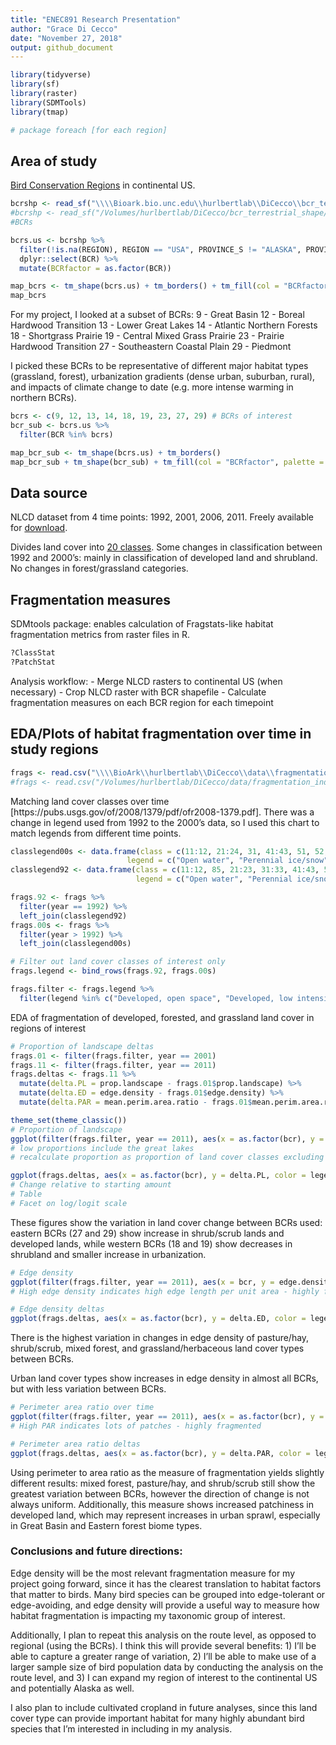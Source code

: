 ---
title: "ENEC891 Research Presentation"
author: "Grace Di Cecco"
date: "November 27, 2018"
output: github_document
---

```{r setup}
library(tidyverse)
library(sf)
library(raster)
library(SDMTools)
library(tmap)

# package foreach [for each region]
```

## Area of study

[Bird Conservation Regions](http://nabci-us.org/resources/bird-conservation-regions-map/) in continental US.

```{r}
bcrshp <- read_sf("\\\\Bioark.bio.unc.edu\\hurlbertlab\\DiCecco\\bcr_terrestrial_shape\\BCR_Terrestrial_master.shp")
#bcrshp <- read_sf("/Volumes/hurlbertlab/DiCecco/bcr_terrestrial_shape/BCR_Terrestrial_master.shp")
#BCRs

bcrs.us <- bcrshp %>%
  filter(!is.na(REGION), REGION == "USA", PROVINCE_S != "ALASKA", PROVINCE_S != "HAWAIIAN ISLANDS") %>%
  dplyr::select(BCR) %>%
  mutate(BCRfactor = as.factor(BCR))

map_bcrs <- tm_shape(bcrs.us) + tm_borders() + tm_fill(col = "BCRfactor", palette = "cat") + tmap_options(max.categories = 32)
map_bcrs

```

For my project, I looked at a subset of BCRs: 
9 - Great Basin
12 - Boreal Hardwood Transition
13 - Lower Great Lakes
14 - Atlantic Northern Forests
18 - Shortgrass Prairie
19 - Central Mixed Grass Prairie
23 - Prairie Hardwood Transition
27 - Southeastern Coastal Plain
29 - Piedmont

I picked these BCRs to be representative of different major habitat types (grassland, forest), urbanization gradients (dense urban, suburban, rural), and impacts of climate change to date (e.g. more intense warming in northern BCRs).

```{r}
bcrs <- c(9, 12, 13, 14, 18, 19, 23, 27, 29) # BCRs of interest
bcr_sub <- bcrs.us %>%
  filter(BCR %in% bcrs)

map_bcr_sub <- tm_shape(bcrs.us) + tm_borders()
map_bcr_sub + tm_shape(bcr_sub) + tm_fill(col = "BCRfactor", palette = "cat") + tm_borders() + tm_legend(show = F)

```

## Data source

NLCD dataset from 4 time points: 1992, 2001, 2006, 2011. Freely available for [download](http://nabci-us.org/resources/bird-conservation-regions-map/).

Divides land cover into [20 classes](https://www.mrlc.gov/data/legends/national-land-cover-database-2011-nlcd2011-legend). Some changes in classification between 1992 and 2000's: mainly in classification of developed land and shrubland. No changes in forest/grassland categories.

## Fragmentation measures

SDMtools package: enables calculation of Fragstats-like habitat fragmentation metrics from raster files in R.

```{r}
?ClassStat
?PatchStat
```

Analysis workflow:
- Merge NLCD rasters to continental US (when necessary)
- Crop NLCD raster with BCR shapefile
- Calculate fragmentation measures on each BCR region for each timepoint

## EDA/Plots of habitat fragmentation over time in study regions

```{r read in data}
frags <- read.csv("\\\\BioArk\\hurlbertlab\\DiCecco\\data\\fragmentation_indices_nlcd_bcrs.csv", stringsAsFactors = F)
#frags <- read.csv("/Volumes/hurlbertlab/DiCecco/data/fragmentation_indices_nlcd_bcrs.csv", stringsAsFactors = F)
```

Matching land cover classes over time [https://pubs.usgs.gov/of/2008/1379/pdf/ofr2008-1379.pdf]. There was a change in legend used from 1992 to the 2000's data, so I used this chart to match legends from different time points.

```{r}
classlegend00s <- data.frame(class = c(11:12, 21:24, 31, 41:43, 51, 52, 71, 81:82, 90, 95), 
                          legend = c("Open water", "Perennial ice/snow", "Developed, open space", "Developed, low intensity", "Developed, medium intensity", "Developed, high intensity", "Barren land", "Deciduous forest", "Evergreen forest", "Mixed forest", "Dwarf scrub", "Shrub/scrub", "Grassland/herbaceous", "Pasture/hay", "Cultivated crops", "Woody wetlands", "Emergent herbaceous wetlands"))
classlegend92 <- data.frame(class = c(11:12, 85, 21:23, 31:33, 41:43, 51, 61, 71, 81:84, 91:92),
                            legend = c("Open water", "Perennial ice/snow", "Developed, open space", "Developed, low intensity", "Developed, medium intensity", "Developed, high intensity", "Barren land", "Barren land", "Barren land", "Deciduous forest", "Evergreen forest", "Mixed forest", "Shrub/scrub", "Cultivated crops", "Grassland/herbaceous", "Pasture/hay",  "Cultivated crops",  "Cultivated crops",  "Cultivated crops", "Woody wetlands", "Emergent herbaceous wetlands"))

frags.92 <- frags %>%
  filter(year == 1992) %>%
  left_join(classlegend92)
frags.00s <- frags %>%
  filter(year > 1992) %>%
  left_join(classlegend00s)

# Filter out land cover classes of interest only
frags.legend <- bind_rows(frags.92, frags.00s)

frags.filter <- frags.legend %>%
  filter(legend %in% c("Developed, open space", "Developed, low intensity", "Developed, medium intensity", "Developed, high intensity", "Cultivated Crops", "Pasture/hay", "Deciduous forest", "Evergreen forest", "Mixed forest", "Shrub/scrub", "Grassland/herbaceous"))

```

EDA of fragmentation of developed, forested, and grassland land cover in regions of interest

```{r}
# Proportion of landscape deltas
frags.01 <- filter(frags.filter, year == 2001)
frags.11 <- filter(frags.filter, year == 2011)
frags.deltas <- frags.11 %>%
  mutate(delta.PL = prop.landscape - frags.01$prop.landscape) %>%
  mutate(delta.ED = edge.density - frags.01$edge.density) %>%
  mutate(delta.PAR = mean.perim.area.ratio - frags.01$mean.perim.area.ratio)
```

```{r}
theme_set(theme_classic())
# Proportion of landscape
ggplot(filter(frags.filter, year == 2011), aes(x = as.factor(bcr), y = prop.landscape, fill = legend)) + geom_col(position = "stack") + labs(x = "BCR", y = "Proportion of landscape", fill = "Land cover class") + scale_fill_viridis_d()
# low proportions include the great lakes
# recalculate proportion as proportion of land cover classes excluding water/maybe ag land

ggplot(frags.deltas, aes(x = as.factor(bcr), y = delta.PL, color = legend)) + geom_point() + geom_hline(yintercept = 0, color = "red") + labs(x = "BCR", y = "Change in proportion of landscape", color = "Land cover class") + scale_color_viridis_d()
# Change relative to starting amount
# Table
# Facet on log/logit scale
```

These figures show the variation in land cover change between BCRs used: eastern BCRs (27 and 29) show increase in shrub/scrub lands and developed lands, while western BCRs (18 and 19) show decreases in shrubland and smaller increase in urbanization.

```{r}
# Edge density
ggplot(filter(frags.filter, year == 2011), aes(x = bcr, y = edge.density, color = legend)) + geom_line() + labs(x = "BCR", y = "Edge Density", color = "Land cover class") + scale_color_viridis_d()
# High edge density indicates high edge length per unit area - highly fragmented

# Edge density deltas
ggplot(frags.deltas, aes(x = as.factor(bcr), y = delta.ED, color = legend)) + geom_line(aes(group = legend)) + geom_hline(yintercept = 0, color = "red") + labs(x = "BCR", y = "Change in edge density", color = "Land cover class") + scale_color_viridis_d()
```

There is the highest variation in changes in edge density of pasture/hay, shrub/scrub, mixed forest, and 
grassland/herbaceous land cover types between BCRs.

Urban land cover types show increases in edge density in almost all BCRs, but with less variation between BCRs. 

```{r}
# Perimeter area ratio over time
ggplot(filter(frags.filter, year == 2011), aes(x = as.factor(bcr), y = mean.perim.area.ratio, color = legend)) + geom_line(aes(group = legend)) + labs(x = "BCR", y = "Mean P:A", color = "Land cover class") + scale_color_viridis_d()
# High PAR indicates lots of patches - highly fragmented

# Perimeter area ratio deltas
ggplot(frags.deltas, aes(x = as.factor(bcr), y = delta.PAR, color = legend)) + geom_line(aes(group = legend)) + geom_hline(yintercept = 0, color = "red") + labs(x = "BCR", y = "Change in P:A", color = "Land cover class") + scale_color_viridis_d()
```

Using perimeter to area ratio as the measure of fragmentation yields slightly different results: mixed forest, pasture/hay, and shrub/scrub still show the greatest variation between BCRs, however the direction of change is not always uniform. Additionally, this measure shows increased patchiness in developed land, which may represent increases in urban sprawl, especially in Great Basin and Eastern forest biome types.

### Conclusions and future directions: 

Edge density will be the most relevant fragmentation measure for my project going forward, since it has the clearest translation to habitat factors that matter to birds. Many bird species can be grouped into edge-tolerant or edge-avoiding, and edge density will provide a useful way to measure how habitat fragmentation is impacting my taxonomic group of interest.

Additionally, I plan to repeat this analysis on the route level, as opposed to regional (using the BCRs). I think this will provide several benefits: 1) I'll be able to capture a greater range of variation, 2) I'll be able to make use of a larger sample size of bird population data by conducting the analysis on the route level, and 3) I can expand my region of interest to the continental US and potentially Alaska as well. 

I also plan to include cultivated cropland in future analyses, since this land cover type can provide important habitat for many highly abundant bird species that I'm interested in including in my analysis.